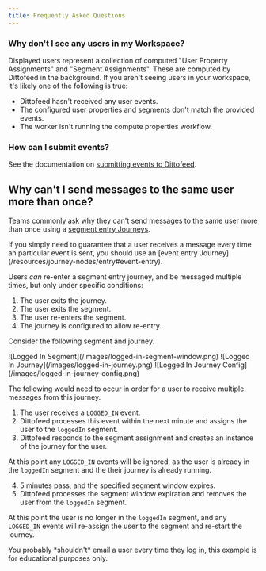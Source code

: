 ```yaml
---
title: Frequently Asked Questions
---
```


### Why don't I see any users in my Workspace?

Displayed users represent a collection of computed "User Property Assignments" and "Segment Assignments". These are computed by Dittofeed in the background. If you aren't seeing users in your workspace, it's likely one of the following is true:

- Dittofeed hasn't received any user events.
- The configured user properties and segments don't match the provided events.
- The worker isn't running the compute properties workflow.

### How can I submit events?

See the documentation on [submitting events to Dittofeed](/integrations/sources).

## Why can't I send messages to the same user more than once?

Teams commonly ask why they can't send messages to the same user more than once using a [segment entry Journeys](/resources/journey-nodes/entry#segment-entry).

<Info>
If you simply need to guarantee that a user receives a message every time an particular event is sent, you should use an [event entry Journey](/resources/journey-nodes/entry#event-entry).
</Info>

Users *can* re-enter a segment entry journey, and be messaged multiple times, but only under specific conditions: 

1. The user exits the journey.
2. The user exits the segment.
3. The user re-enters the segment.
4. The journey is configured to allow re-entry.

Consider the following segment and journey.

<Frame>
![Logged In Segment](/images/logged-in-segment-window.png)
</Frame>

<Frame>
![Logged In Journey](/images/logged-in-journey.png)
</Frame>

<Frame>
![Logged In Journey Config](/images/logged-in-journey-config.png)
</Frame>

The following would need to occur in order for a user to receive multiple messages from this journey.

1. The user receives a `LOGGED_IN` event.
2. Dittofeed processes this event within the next minute and assigns the user to the `loggedIn` segment.
3. Dittofeed responds to the segment assignment and creates an instance of the journey for the user.

At this point any `LOGGED_IN` events will be ignored, as the user is already in the `loggedIn` segment and the their journey is already running.

4. 5 minutes pass, and the specified segment window expires.
5. Dittofeed processes the segment window expiration and removes the user from the `loggedIn` segment.

At this point the user is no longer in the `loggedIn` segment, and any `LOGGED_IN` events will re-assign the user to the segment and re-start the journey.

<Warning>
You probably *shouldn't* email a user every time they log in, this example is for educational purposes only.
</Warning>
